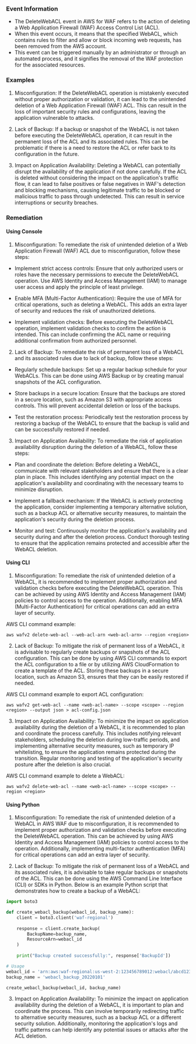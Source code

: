 
### Event Information

- The DeleteWebACL event in AWS for WAF refers to the action of deleting a Web Application Firewall (WAF) Access Control List (ACL).
- When this event occurs, it means that the specified WebACL, which contains rules to filter and allow or block incoming web requests, has been removed from the AWS account.
- This event can be triggered manually by an administrator or through an automated process, and it signifies the removal of the WAF protection for the associated resources.


### Examples

1. Misconfiguration: If the DeleteWebACL operation is mistakenly executed without proper authorization or validation, it can lead to the unintended deletion of a Web Application Firewall (WAF) ACL. This can result in the loss of important security rules and configurations, leaving the application vulnerable to attacks.

2. Lack of Backup: If a backup or snapshot of the WebACL is not taken before executing the DeleteWebACL operation, it can result in the permanent loss of the ACL and its associated rules. This can be problematic if there is a need to restore the ACL or refer back to its configuration in the future.

3. Impact on Application Availability: Deleting a WebACL can potentially disrupt the availability of the application if not done carefully. If the ACL is deleted without considering the impact on the application's traffic flow, it can lead to false positives or false negatives in WAF's detection and blocking mechanisms, causing legitimate traffic to be blocked or malicious traffic to pass through undetected. This can result in service interruptions or security breaches.

### Remediation

#### Using Console

1. Misconfiguration: To remediate the risk of unintended deletion of a Web Application Firewall (WAF) ACL due to misconfiguration, follow these steps:

- Implement strict access controls: Ensure that only authorized users or roles have the necessary permissions to execute the DeleteWebACL operation. Use AWS Identity and Access Management (IAM) to manage user access and apply the principle of least privilege.

- Enable MFA (Multi-Factor Authentication): Require the use of MFA for critical operations, such as deleting a WebACL. This adds an extra layer of security and reduces the risk of unauthorized deletions.

- Implement validation checks: Before executing the DeleteWebACL operation, implement validation checks to confirm the action is intended. This can include confirming the ACL name or requiring additional confirmation from authorized personnel.

2. Lack of Backup: To remediate the risk of permanent loss of a WebACL and its associated rules due to lack of backup, follow these steps:

- Regularly schedule backups: Set up a regular backup schedule for your WebACLs. This can be done using AWS Backup or by creating manual snapshots of the ACL configuration.

- Store backups in a secure location: Ensure that the backups are stored in a secure location, such as Amazon S3 with appropriate access controls. This will prevent accidental deletion or loss of the backups.

- Test the restoration process: Periodically test the restoration process by restoring a backup of the WebACL to ensure that the backup is valid and can be successfully restored if needed.

3. Impact on Application Availability: To remediate the risk of application availability disruption during the deletion of a WebACL, follow these steps:

- Plan and coordinate the deletion: Before deleting a WebACL, communicate with relevant stakeholders and ensure that there is a clear plan in place. This includes identifying any potential impact on the application's availability and coordinating with the necessary teams to minimize disruption.

- Implement a fallback mechanism: If the WebACL is actively protecting the application, consider implementing a temporary alternative solution, such as a backup ACL or alternative security measures, to maintain the application's security during the deletion process.

- Monitor and test: Continuously monitor the application's availability and security during and after the deletion process. Conduct thorough testing to ensure that the application remains protected and accessible after the WebACL deletion.

#### Using CLI

1. Misconfiguration: To remediate the risk of unintended deletion of a WebACL, it is recommended to implement proper authorization and validation checks before executing the DeleteWebACL operation. This can be achieved by using AWS Identity and Access Management (IAM) policies to control access to the operation. Additionally, enabling MFA (Multi-Factor Authentication) for critical operations can add an extra layer of security.

AWS CLI command example:
```
aws wafv2 delete-web-acl --web-acl-arn <web-acl-arn> --region <region>
```

2. Lack of Backup: To mitigate the risk of permanent loss of a WebACL, it is advisable to regularly create backups or snapshots of the ACL configuration. This can be done by using AWS CLI commands to export the ACL configuration to a file or by utilizing AWS CloudFormation to create a template of the ACL. Storing these backups in a secure location, such as Amazon S3, ensures that they can be easily restored if needed.

AWS CLI command example to export ACL configuration:
```
aws wafv2 get-web-acl --name <web-acl-name> --scope <scope> --region <region> --output json > acl-config.json
```

3. Impact on Application Availability: To minimize the impact on application availability during the deletion of a WebACL, it is recommended to plan and coordinate the process carefully. This includes notifying relevant stakeholders, scheduling the deletion during low-traffic periods, and implementing alternative security measures, such as temporary IP whitelisting, to ensure the application remains protected during the transition. Regular monitoring and testing of the application's security posture after the deletion is also crucial.

AWS CLI command example to delete a WebACL:
```
aws wafv2 delete-web-acl --name <web-acl-name> --scope <scope> --region <region>
```

#### Using Python

1. Misconfiguration: To remediate the risk of unintended deletion of a WebACL in AWS WAF due to misconfiguration, it is recommended to implement proper authorization and validation checks before executing the DeleteWebACL operation. This can be achieved by using AWS Identity and Access Management (IAM) policies to control access to the operation. Additionally, implementing multi-factor authentication (MFA) for critical operations can add an extra layer of security.

2. Lack of Backup: To mitigate the risk of permanent loss of a WebACL and its associated rules, it is advisable to take regular backups or snapshots of the ACL. This can be done using the AWS Command Line Interface (CLI) or SDKs in Python. Below is an example Python script that demonstrates how to create a backup of a WebACL:

```python
import boto3

def create_webacl_backup(webacl_id, backup_name):
    client = boto3.client('waf-regional')
    
    response = client.create_backup(
        BackupName=backup_name,
        ResourceArn=webacl_id
    )
    
    print("Backup created successfully:", response['BackupId'])

# Usage
webacl_id = 'arn:aws:waf-regional:us-west-2:123456789012:webacl/abcd1234-abcd-1234-abcd-1234abcd1234'
backup_name = 'webacl_backup_20220101'

create_webacl_backup(webacl_id, backup_name)
```

3. Impact on Application Availability: To minimize the impact on application availability during the deletion of a WebACL, it is important to plan and coordinate the process. This can involve temporarily redirecting traffic to alternative security measures, such as a backup ACL or a different security solution. Additionally, monitoring the application's logs and traffic patterns can help identify any potential issues or attacks after the ACL deletion.

